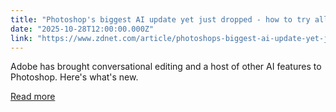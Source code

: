 ```yaml
---
title: "Photoshop's biggest AI update yet just dropped - how to try all the new tools"
date: "2025-10-28T12:00:00.000Z"
link: "https://www.zdnet.com/article/photoshops-biggest-ai-update-yet-just-dropped-how-to-try-all-the-new-tools/"
---
```


Adobe has brought conversational editing and a host of other AI features to Photoshop. Here's what's new.

[Read more](https://www.zdnet.com/article/photoshops-biggest-ai-update-yet-just-dropped-how-to-try-all-the-new-tools/)
